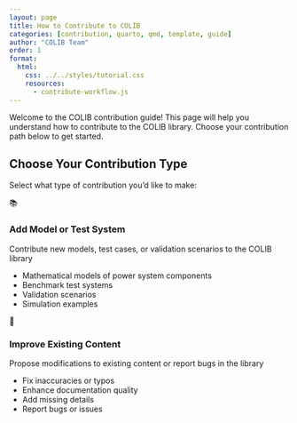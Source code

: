 ```yaml
---
layout: page 
title: How to Contribute to COLIB
categories: [contribution, quarto, qmd, template, guide]
author: "COLIB Team"
order: 1
format:
  html:
    css: ../../styles/tutorial.css
    resources:
      - contribute-workflow.js
---
```


Welcome to the COLIB contribution guide! This page will help you understand how to contribute to the COLIB library. Choose your contribution path below to get started.

## Choose Your Contribution Type

Select what type of contribution you'd like to make:

<div class="contribution-selector">
<div class="option-card" id="option-add-content" onclick="selectContributionType('add-content')">
<div class="option-icon">📚</div>
<h3>Add Model or Test System</h3>
<p>Contribute new models, test cases, or validation scenarios to the COLIB library</p>
<ul>
<li>Mathematical models of power system components</li>
<li>Benchmark test systems</li>
<li>Validation scenarios</li>
<li>Simulation examples</li>
</ul>
</div>

<div class="option-card" id="option-modify-content" onclick="selectContributionType('modify-content')">
<div class="option-icon">🔧</div>
<h3>Improve Existing Content</h3>
<p>Propose modifications to existing content or report bugs in the library</p>
<ul>
<li>Fix inaccuracies or typos</li>
<li>Enhance documentation quality</li>
<li>Add missing details</li>
<li>Report bugs or issues</li>
</ul>
</div>
</div>

<div class="workflow-container" id="workflow-container" style="display: none;">
  <!-- Dynamic workflow content will be inserted here -->
</div>

<!-- Hidden workflow content templates -->
<div id="add-content-workflow" style="display: none;">

## Step 1: What is QMD format? {#sec-qmd-intro}

<div class="workflow-step" id="step-qmd">
<span class="step-counter">1</span>**Understanding QMD Format** 

COLIB uses **Quarto Markdown (QMD)** format for all documentation pages. QMD is an extension of standard Markdown that allows you to:

- Write scientific documentation with LaTeX math equations
- Include executable code blocks
- Create interactive plots and figures
- Generate citations and references automatically
- Produce high-quality HTML, PDF, and other output formats

:::{.callout-note}
## QMD Benefits for Scientific Documentation:

- Native support for mathematical equations using LaTeX syntax
- Automatic cross-referencing of figures, tables, and equations
- Bibliography management with BibTeX
- Code execution and result embedding
- Professional formatting and styling
:::

<button class="next-step-button" onclick="showStep('step-install')">Continue to Installation →</button>
</div>

## Step 2: Install Quarto {#sec-install-quarto}

<div class="workflow-step" id="step-install" style="display: none;">
<span class="step-counter">2</span>**Installing Quarto** 

### Installation

#### 1. Install Quarto
Visit the [official Quarto website](https://quarto.org/docs/get-started/) and download the installer for your operating system:

- **Windows**: Download the `.msi` installer
- **macOS**: Download the `.pkg` installer  
- **Linux**: Use the appropriate package manager or download the `.deb`/`.rpm` package

#### 2. Verify Installation
Open a terminal/command prompt and run:
```bash
quarto --version
```

#### 3. Install a Text Editor (Recommended)
While you can edit QMD files with any text editor, we recommend:

- **VS Code** with the Quarto extension
- **RStudio** (built-in Quarto support)
- **Jupyter Lab** (built-in Quarto support)

:::{.callout-note}
You can install the Quarto extension from within the Extensions tab in VS Code, from the [Extension Marketplace](https://marketplace.visualstudio.com/items?itemName=quarto.quarto), the [Open VSX Registry](https://open-vsx.org/extension/quarto/quarto) or directly from a [VISX extension file](https://github.com/quarto-dev/quarto-vscode#visx-install).
:::

<button class="next-step-button" onclick="showStep('step-template')">Continue to Template Selection →</button>
</div>

## Step 3: Download Template {#sec-template-selection}

<div class="workflow-step" id="step-template" style="display: none;">
<span class="step-counter">3</span>**Choose Your Template** 

COLIB provides two main contribution templates depending on what you want to add:

### Model Template
Use the **Model Template** when you want to contribute:

- Mathematical models of power system components
- Control system descriptions
- Algorithm implementations
- Component behavior models

<a href="../download/modelTemplate.zip" download="modelTemplate.zip" class="btn-main">
  <i class="fas fa-download"></i> Download model template
</a>

:::{.callout-note}
## Model template includes:

- Context (mandatory)
- Model use, assumptions, validity domain and limitations (mandatory)
- Model description (mandatory)
- Source code (optional)
- Open source implementations (if any)
- Table of references & license
:::

### Test Case Template
Use the **Test Case Template** when you want to contribute:

- Validation scenarios
- Benchmark test systems
- Simulation examples
- Performance comparisons

<a href="../download/testCaseTemplate.zip" download="testCaseTemplate.zip" class="btn-main">
  <i class="fas fa-download"></i> Download test case template
</a>

:::{.callout-note}
## Test case template includes:

- Use case purpose​ and context (mandatory)
- Network ​description (mandatory)
- Static and Dynamic models​ description (mandatory)
- Input Data (mandatory)
- Scenarios (at least one mandatory)
- Simulation parameters (optional)
- Outputs (mandatory)
- Open source implementations (if any)
- Table of references & license
:::

<button class="next-step-button" onclick="showStep('step-fill-template')">Continue to Template Completion →</button>
</div>

## Step 4: Fill Your Template {#sec-fill-template}

<div class="workflow-step" id="step-fill-template" style="display: none;">
<span class="step-counter">4</span>**Complete Your Template** 

Now let's help you fill out your template step by step. We'll guide you through each section:

<div class="template-sections">
  <div class="section-card" onclick="expandSection('context-section')">
    <h4><i class="fas fa-info-circle"></i> Context Section</h4>
    <p>Describe the background and motivation for your contribution</p>
  </div>
  
  <div class="section-content" id="context-section" style="display: none;">
    <h5>What to include in Context:</h5>
    <ul>
      <li>Background information and motivation</li>
      <li>Why this model/test case is needed</li>
      <li>How it fits into power system analysis</li>
    </ul>
    
    <textarea class="section-editor" id="context-editor" placeholder="Write your context section here...

Example:
This synchronous generator model is essential for transient stability studies in power systems. It provides accurate representation of machine dynamics during fault conditions..."></textarea>
    
    <button class="validate-section" onclick="validateSection('context')">Validate Context Section</button>
    <div class="validation-result" id="context-validation"></div>
  </div>

  <div class="section-card" onclick="expandSection('model-section')">
    <h4><i class="fas fa-cogs"></i> Model Description</h4>
    <p>Detailed technical description of your model or test case</p>
  </div>
  
  <div class="section-content" id="model-section" style="display: none;">
    <h5>What to include in Model Description:</h5>
    <ul>
      <li>Mathematical equations and formulations</li>
      <li>Variables and parameters</li>
      <li>Implementation details</li>
      <li>Assumptions and limitations</li>
    </ul>
    
    <textarea class="section-editor" id="model-editor" placeholder="Write your model description here...

Include:
- Mathematical equations using LaTeX syntax: $$P = \frac{E \times V \times \sin(\delta)}{X}$$
- Variable definitions
- Parameter descriptions"></textarea>
    
    <button class="validate-section" onclick="validateSection('model')">Validate Model Section</button>
    <div class="validation-result" id="model-validation"></div>
  </div>

  <div class="section-card" onclick="expandSection('references-section')">
    <h4><i class="fas fa-book"></i> References & License</h4>
    <p>Citations and licensing information</p>
  </div>
  
  <div class="section-content" id="references-section" style="display: none;">
    <h5>What to include in References:</h5>
    <ul>
      <li>Academic papers and books</li>
      <li>Standards and guidelines</li>
      <li>Software documentation</li>
      <li>License information</li>
    </ul>
    
    <textarea class="section-editor" id="references-editor" placeholder="Add your references here...

Example:
[@kundur1994power] Kundur, P. (1994). Power system stability and control. McGraw-hill.
[@ieee2016guide] IEEE Guide for Synchronous Generator Modeling Practices and Applications in Power System Stability Analyses."></textarea>
    
    <button class="validate-section" onclick="validateSection('references')">Validate References Section</button>
    <div class="validation-result" id="references-validation"></div>
  </div>
</div>

<div class="template-completion-status" id="completion-status">
  <h4>Template Completion Status:</h4>
  <div class="progress-bar">
    <div class="progress-fill" id="progress-fill"></div>
  </div>
  <p id="completion-text">Complete all sections to proceed to validation</p>
</div>

<button class="next-step-button" id="continue-validation" onclick="showStep('step-validate')" style="display: none;">Continue to Validation →</button>
</div>

## Step 5: Validate Your Contribution {#sec-validate}

<div class="workflow-step" id="step-validate" style="display: none;">
<span class="step-counter">5</span>**Validate Your Template** 

Before submitting, let's validate that your template is complete and follows COLIB standards:

<div class="validation-panel">
  <div class="upload-section">
    <h4><i class="fas fa-upload"></i> Upload Your QMD File</h4>
    <p>Upload your completed template file for validation:</p>
    
    <input type="file" id="qmd-file-upload" accept=".qmd,.md" onchange="handleFileUpload(event)">
    <label for="qmd-file-upload" class="file-upload-label">
      <i class="fas fa-cloud-upload-alt"></i> Choose QMD File
    </label>
    
    <div class="file-info" id="file-info" style="display: none;">
      <p><strong>Selected file:</strong> <span id="file-name"></span></p>
      <p><strong>Size:</strong> <span id="file-size"></span></p>
    </div>
  </div>
  
  <button class="validate-button" id="validate-full" onclick="validateFullTemplate()" disabled>
    <i class="fas fa-check-circle"></i> Validate Template
  </button>
  
  <div class="validation-results" id="validation-results" style="display: none;">
    <h4>Validation Results:</h4>
    <div class="validation-checklist" id="validation-checklist">
      <!-- Validation results will be populated here -->
    </div>
  </div>
</div>

<button class="next-step-button" id="continue-submit" onclick="showStep('step-submit')" style="display: none;">Continue to Submission →</button>
</div>

## Step 6: Submit Your Contribution {#sec-submit}

<div class="workflow-step" id="step-submit" style="display: none;">
<span class="step-counter">6</span>**Submit for Review** 

<div class="submission-panel">
  <div class="submission-info">
    <h4><i class="fas fa-paper-plane"></i> Ready to Submit!</h4>
    <p>Your template has been validated and is ready for submission. Click the button below to create a GitHub issue with your contribution:</p>
  </div>
  
  <a href="https://github.com/CRESYM/Colib_Quarto.github.io/issues/new?assignees=GJCRESYM%2C+matoubongrain&labels=enhancement%2Cbug%2Cevaluate+component&projects=Colib0&template=Evaluate.yml&title=%5BName%2FID+of+the+model%2F+test+case+to+be+evaluated%5D%3A+" 
     target="_blank" 
     class="submit-button"
     onclick="showSubmissionSuccess()">
    <i class="fas fa-github"></i> Create GitHub Issue & Submit
  </a>
  
  <div class="submission-instructions">
    <h5>What happens next:</h5>
    <ol>
      <li><strong>GitHub Issue Creation:</strong> A new issue will be created in the COLIB repository</li>
      <li><strong>Attach Your File:</strong> Upload your validated QMD file to the GitHub issue</li>
      <li><strong>Review Process:</strong> The COLIB team will review your contribution</li>
      <li><strong>Feedback & Revision:</strong> You may receive feedback for improvements</li>
      <li><strong>Publication:</strong> Approved contributions are merged and published</li>
    </ol>
  </div>
</div>

<div class="submission-success" id="submission-success" style="display: none;">
  <div class="success-message">
    <h3><i class="fas fa-check-circle"></i> Congratulations!</h3>
    <p>Your contribution has been submitted successfully. The review process is now underway.</p>
    <p><strong>You will be notified via GitHub when your contribution is reviewed and validated.</strong></p>
  </div>
</div>
</div>

</div>

<!-- Bug report/modification workflow -->
<div id="modify-content-workflow" style="display: none;">

## Improve Existing Content {#sec-improve-content}

<div class="workflow-step">
<span class="step-counter">1</span>**Choose Improvement Type** 

You can contribute to COLIB by improving existing content in several ways:

<div class="improvement-options">
  <div class="improvement-card" onclick="openGitHubIssue('bug')">
    <div class="improvement-icon">🐛</div>
    <h4>Report a Bug</h4>
    <p>Found an error, typo, or technical inaccuracy? Report it so we can fix it.</p>
  </div>
  
  <div class="improvement-card" onclick="openGitHubIssue('enhancement')">
    <div class="improvement-icon">✨</div>
    <h4>Suggest Enhancement</h4>
    <p>Have ideas to improve existing models, add missing details, or enhance documentation?</p>
  </div>
  
  <div class="improvement-card" onclick="openGitHubIssue('documentation')">
    <div class="improvement-icon">📝</div>
    <h4>Documentation Improvement</h4>
    <p>Help improve clarity, add examples, or update references in existing pages.</p>
  </div>
</div>

:::{.callout-tip}
## Tips for Effective Contributions

- **Be specific**: Include page links, section references, and clear descriptions
- **Provide context**: Explain why the change is needed and how it improves COLIB
- **Suggest solutions**: When possible, provide specific text or code improvements
- **Include references**: Support your suggestions with relevant sources
:::

<div class="github-redirect-message" id="github-message" style="display: none;">
  <h4><i class="fas fa-external-link-alt"></i> Redirecting to GitHub</h4>
  <p>You'll be redirected to GitHub to create an issue for your contribution. Please provide detailed information about your suggested improvement.</p>
</div>

</div>

</div>

<!-- CSS and JavaScript -->
```{=html}
<script src="contribute-workflow.js"></script>
```
